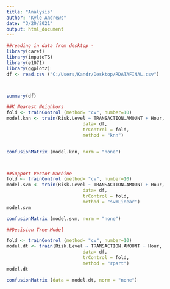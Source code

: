 ---
title: "Analysis"
author: "Kyle Andrews"
date: "3/20/2021"
output: html_document
---

```{r}
##reading in data from desktop - 
library(caret)
library(imputeTS)
library(e1071)
library(ggplot2)
df <- read.csv ("C:/Users/Kandr/Desktop/RDATAFINAL.csv")



summary(df)

##K Nearest Neighbors
fold <- trainControl (method= "cv", number=10)
model.knn <- train(Risk.Level ~ TRANSACTION.AMOUNT + Hour,
                            data= df,
                            trControl = fold,
                            method = "knn")


confusionMatrix (model.knn, norm = "none")



##Support Vector Machine
fold <- trainControl (method= "cv", number=10)
model.svm <- train(Risk.Level ~ TRANSACTION.AMOUNT + Hour,
                            data= df,
                            trControl = fold,
                            method = "svmLinear")
model.svm

confusionMatrix (model.svm, norm = "none")

##Decision Tree Model

fold <- trainControl (method= "cv", number=10)
model.dt <- train(Risk.Level ~ TRANSACTION.AMOUNT + Hour,
                            data= df,
                            trControl = fold,
                            method = "rpart")
model.dt

confusionMatrix (data = model.dt, norm = "none")



```
